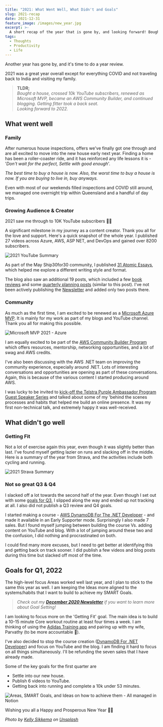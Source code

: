 ```yaml
---
title: "2021: What Went Well, What Didn't and Goals"
slug: 2021-recap
date: 2021-12-31
feature_image: /images/new_year.jpg
excerpt: >-
  A short recap of the year that is gone by, and looking forward! Bought a house, crossed 10k YouTube subscribers, renewed as Microsoft MVP, became an AWS Community Builder, and continued blogging. Getting fitter took a back seat. Looking forward to 2022.
tags:
  - Thoughts
  - Productivity
  - Life
---
```

Another year has gone by, and it's time to do a year review.

2021 was a great year overall except for everything COVID and not traveling back to India and visiting my family.

> **TLDR;**  
_Bought a house, crossed 10k YouTube subscribers, renewed as Microsoft MVP, became an AWS Community Builder, and continued blogging. Getting fitter took a back seat._  
_Looking forward to 2022._

## What went well

### Family

After numerous house inspections, offers we've finally got one through and are all excited to move into the new house early next year. Finding a home has been a roller-coaster ride, and it has reinforced any life lessons it is - '_Don't wait for the perfect, Settle with good enough_'.

_The best time to buy a house is now. Also, the worst time to buy a house is now. If you are buying to live in, buy anyways._

Even with most of our weekends filled inspections and COVID still around, we managed one overnight trip within Queensland and a handful of day trips.

### Growing Audience & Creator

2021 saw me through to 10K YouTube subscribers 🎉🚀

A significant milestone in my journey as a content creator. Thank you all for the love and support. Here's a quick snapshot of the whole year. I published 27 videos across Azure, AWS, ASP NET, and DevOps and gained over 8200 subscribers.

![2021 YouTube Summary](/images/2021-youtube-summary.jpg)

As part of the May Ship30for30 community, I published [31 Atomic Essays](https://twitter.com/rahulpnath/status/1392429033837584387), which helped me explore a different writing style and format.

The blog also saw an additional 19 posts, which included a few [book reviews](/tag/books/) and some [quarterly planning posts](/tag/review/) (similar to this post). I've not been actively publishing the [Newsletter](https://www.getrevue.co/profile/rahulpnath) and added only two posts there.

### Community

As much as the first time, I am excited to be renewed as a [Microsoft Azure MVP](https://mvp.microsoft.com/en-us/PublicProfile/5003875?fullName=Rahul%20Nath). It is mainly for my work as part of my blogs and YouTube channel. Thank you all for making this possible.

![Microsoft MVP 2021 - Azure](/images/2021-microsoft-mvp-azure.jpg)

I am equally excited to be part of the [AWS Community Builder Program](https://aws.amazon.com/developer/community/community-builders/) which offers resources, mentorship, networking opportunities, and a lot of swag and AWS credits.

I've also been discussing with the AWS .NET team on improving the community experience, especially around .NET. Lots of interesting conversations and opportunities are opening as part of these conversations. Again, this is because of the various content I started producing around AWS.

I was lucky to be invited to [kick-off the Telstra Purple Ambassador Program Guest Speaker Series](https://www.linkedin.com/feed/update/urn:li:activity:6876656403755401216/) and talked about some of my 'behind the scenes processes and habits that helped me build an online presence. It was my first non-technical talk, and extremely happy it was well-received.

## What didn't go well

### **Getting Fit**

Not a lot of exercise again this year, even though it was slightly better than last. I've found myself getting lazier on runs and slacking off in the middle. Here is a summary of the year from Strava, and the activities include both cycling and running.

![2021 Strava Summary](/images/2021-strava-summary.jpg)

### Not so great Q3 & Q4

I slacked off a lot towards the second half of the year. Even though I set out with some [goals for Q3](/blog/2021-quarter2-recap/), I slipped along the way and ended up not tracking at all. I also did not publish a Q3 review and Q4 goals.

I started making a course - [AWS DynamoDB For The .NET Developer](https://rahulpnath.gumroad.com/l/aws-dynamodb-dot-net) - and made it available in an Early Supporter mode. Surprisingly I also made 7 sales. But I found myself jumping between building the course Vs. adding content on YouTube and blog. With a lot of jumping around these two and the confusion, I did nothing and procrastinated on both.

I could find many more excuses, but I need to get better at identifying this and getting back on track sooner. I did publish a few videos and blog posts during this time but slacked off most of the time.

## Goals for Q1, 2022

The high-level focus Areas worked well last year, and I plan to stick to the same this year as well. I am keeping the Ideas more aligned to the systems/habits that I want to build to achieve my SMART Goals.

> _Check out my **[December 2020 Newsletter](https://rahulpnath.substack.com/p/december-newsletter)** if you want to learn more about Goal Setting!_

I am looking to focus more on the 'Getting Fit' goal. The main idea is to build a 10-15 minute Core workout routine at least four times a week. I am thinking of using the [Adidas Training app](https://www.runtastic.com/) and pairing up with my wife, Parvathy (to be more accountable 🙂).

I've also decided to stop the course creation ([DynamoDB For .NET Developer](https://rahulpnath.gumroad.com/l/aws-dynamodb-dot-net)) and focus on YouTube and the blog. I am finding it hard to focus on all things simultaneously. I'll be refunding the seven sales that I have already made.

Some of the key goals for the first quarter are

-   Settle into our new house.
-   Publish 6 videos to YouTube.
-   Getting back into running and complete a 10k under 53 minutes.

![Areas, SMART Goals, and Ideas on how to achieve them - All managed in Notion](/images/q1_2022_goals.jpg)

Wishing you all a Happy and Prosperous New Year 🚀✨

_Photo by [Kelly Sikkema](https://unsplash.com/@kellysikkema?utm_source=unsplash&utm_medium=referral&utm_content=creditCopyText) on [Unsplash](https://unsplash.com/s/photos/happy-new-year?utm_source=unsplash&utm_medium=referral&utm_content=creditCopyText)_